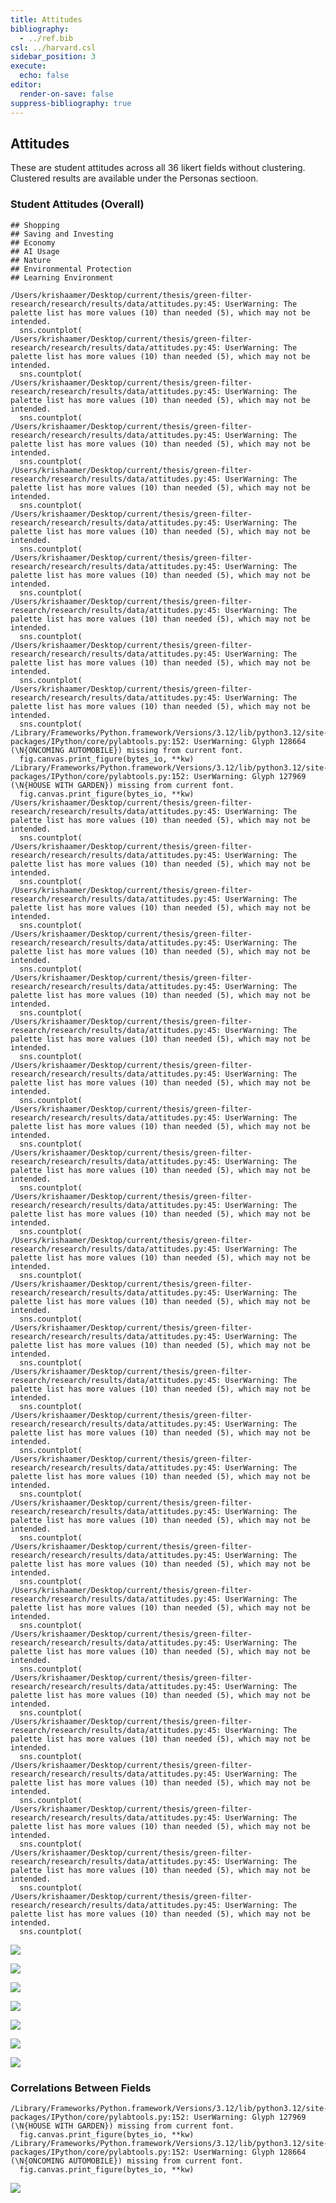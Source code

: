 ```yaml
---
title: Attitudes
bibliography:
  - ../ref.bib
csl: ../harvard.csl
sidebar_position: 3
execute:
  echo: false
editor:
  render-on-save: false
suppress-bibliography: true
---
```





## Attitudes

These are student attitudes across all 36 likert fields without
clustering. Clustered results are available under the Personas sectioon.

### Student Attitudes (Overall)

``` text
## Shopping
## Saving and Investing
## Economy
## AI Usage
## Nature
## Environmental Protection
## Learning Environment
```

``` text
/Users/krishaamer/Desktop/current/thesis/green-filter-research/research/results/data/attitudes.py:45: UserWarning: The palette list has more values (10) than needed (5), which may not be intended.
  sns.countplot(
/Users/krishaamer/Desktop/current/thesis/green-filter-research/research/results/data/attitudes.py:45: UserWarning: The palette list has more values (10) than needed (5), which may not be intended.
  sns.countplot(
/Users/krishaamer/Desktop/current/thesis/green-filter-research/research/results/data/attitudes.py:45: UserWarning: The palette list has more values (10) than needed (5), which may not be intended.
  sns.countplot(
/Users/krishaamer/Desktop/current/thesis/green-filter-research/research/results/data/attitudes.py:45: UserWarning: The palette list has more values (10) than needed (5), which may not be intended.
  sns.countplot(
/Users/krishaamer/Desktop/current/thesis/green-filter-research/research/results/data/attitudes.py:45: UserWarning: The palette list has more values (10) than needed (5), which may not be intended.
  sns.countplot(
/Users/krishaamer/Desktop/current/thesis/green-filter-research/research/results/data/attitudes.py:45: UserWarning: The palette list has more values (10) than needed (5), which may not be intended.
  sns.countplot(
/Users/krishaamer/Desktop/current/thesis/green-filter-research/research/results/data/attitudes.py:45: UserWarning: The palette list has more values (10) than needed (5), which may not be intended.
  sns.countplot(
/Users/krishaamer/Desktop/current/thesis/green-filter-research/research/results/data/attitudes.py:45: UserWarning: The palette list has more values (10) than needed (5), which may not be intended.
  sns.countplot(
/Users/krishaamer/Desktop/current/thesis/green-filter-research/research/results/data/attitudes.py:45: UserWarning: The palette list has more values (10) than needed (5), which may not be intended.
  sns.countplot(
/Users/krishaamer/Desktop/current/thesis/green-filter-research/research/results/data/attitudes.py:45: UserWarning: The palette list has more values (10) than needed (5), which may not be intended.
  sns.countplot(
/Library/Frameworks/Python.framework/Versions/3.12/lib/python3.12/site-packages/IPython/core/pylabtools.py:152: UserWarning: Glyph 128664 (\N{ONCOMING AUTOMOBILE}) missing from current font.
  fig.canvas.print_figure(bytes_io, **kw)
/Library/Frameworks/Python.framework/Versions/3.12/lib/python3.12/site-packages/IPython/core/pylabtools.py:152: UserWarning: Glyph 127969 (\N{HOUSE WITH GARDEN}) missing from current font.
  fig.canvas.print_figure(bytes_io, **kw)
/Users/krishaamer/Desktop/current/thesis/green-filter-research/research/results/data/attitudes.py:45: UserWarning: The palette list has more values (10) than needed (5), which may not be intended.
  sns.countplot(
/Users/krishaamer/Desktop/current/thesis/green-filter-research/research/results/data/attitudes.py:45: UserWarning: The palette list has more values (10) than needed (5), which may not be intended.
  sns.countplot(
/Users/krishaamer/Desktop/current/thesis/green-filter-research/research/results/data/attitudes.py:45: UserWarning: The palette list has more values (10) than needed (5), which may not be intended.
  sns.countplot(
/Users/krishaamer/Desktop/current/thesis/green-filter-research/research/results/data/attitudes.py:45: UserWarning: The palette list has more values (10) than needed (5), which may not be intended.
  sns.countplot(
/Users/krishaamer/Desktop/current/thesis/green-filter-research/research/results/data/attitudes.py:45: UserWarning: The palette list has more values (10) than needed (5), which may not be intended.
  sns.countplot(
/Users/krishaamer/Desktop/current/thesis/green-filter-research/research/results/data/attitudes.py:45: UserWarning: The palette list has more values (10) than needed (5), which may not be intended.
  sns.countplot(
/Users/krishaamer/Desktop/current/thesis/green-filter-research/research/results/data/attitudes.py:45: UserWarning: The palette list has more values (10) than needed (5), which may not be intended.
  sns.countplot(
/Users/krishaamer/Desktop/current/thesis/green-filter-research/research/results/data/attitudes.py:45: UserWarning: The palette list has more values (10) than needed (5), which may not be intended.
  sns.countplot(
/Users/krishaamer/Desktop/current/thesis/green-filter-research/research/results/data/attitudes.py:45: UserWarning: The palette list has more values (10) than needed (5), which may not be intended.
  sns.countplot(
/Users/krishaamer/Desktop/current/thesis/green-filter-research/research/results/data/attitudes.py:45: UserWarning: The palette list has more values (10) than needed (5), which may not be intended.
  sns.countplot(
/Users/krishaamer/Desktop/current/thesis/green-filter-research/research/results/data/attitudes.py:45: UserWarning: The palette list has more values (10) than needed (5), which may not be intended.
  sns.countplot(
/Users/krishaamer/Desktop/current/thesis/green-filter-research/research/results/data/attitudes.py:45: UserWarning: The palette list has more values (10) than needed (5), which may not be intended.
  sns.countplot(
/Users/krishaamer/Desktop/current/thesis/green-filter-research/research/results/data/attitudes.py:45: UserWarning: The palette list has more values (10) than needed (5), which may not be intended.
  sns.countplot(
/Users/krishaamer/Desktop/current/thesis/green-filter-research/research/results/data/attitudes.py:45: UserWarning: The palette list has more values (10) than needed (5), which may not be intended.
  sns.countplot(
/Users/krishaamer/Desktop/current/thesis/green-filter-research/research/results/data/attitudes.py:45: UserWarning: The palette list has more values (10) than needed (5), which may not be intended.
  sns.countplot(
/Users/krishaamer/Desktop/current/thesis/green-filter-research/research/results/data/attitudes.py:45: UserWarning: The palette list has more values (10) than needed (5), which may not be intended.
  sns.countplot(
/Users/krishaamer/Desktop/current/thesis/green-filter-research/research/results/data/attitudes.py:45: UserWarning: The palette list has more values (10) than needed (5), which may not be intended.
  sns.countplot(
/Users/krishaamer/Desktop/current/thesis/green-filter-research/research/results/data/attitudes.py:45: UserWarning: The palette list has more values (10) than needed (5), which may not be intended.
  sns.countplot(
/Users/krishaamer/Desktop/current/thesis/green-filter-research/research/results/data/attitudes.py:45: UserWarning: The palette list has more values (10) than needed (5), which may not be intended.
  sns.countplot(
/Users/krishaamer/Desktop/current/thesis/green-filter-research/research/results/data/attitudes.py:45: UserWarning: The palette list has more values (10) than needed (5), which may not be intended.
  sns.countplot(
/Users/krishaamer/Desktop/current/thesis/green-filter-research/research/results/data/attitudes.py:45: UserWarning: The palette list has more values (10) than needed (5), which may not be intended.
  sns.countplot(
/Users/krishaamer/Desktop/current/thesis/green-filter-research/research/results/data/attitudes.py:45: UserWarning: The palette list has more values (10) than needed (5), which may not be intended.
  sns.countplot(
/Users/krishaamer/Desktop/current/thesis/green-filter-research/research/results/data/attitudes.py:45: UserWarning: The palette list has more values (10) than needed (5), which may not be intended.
  sns.countplot(
/Users/krishaamer/Desktop/current/thesis/green-filter-research/research/results/data/attitudes.py:45: UserWarning: The palette list has more values (10) than needed (5), which may not be intended.
  sns.countplot(
/Users/krishaamer/Desktop/current/thesis/green-filter-research/research/results/data/attitudes.py:45: UserWarning: The palette list has more values (10) than needed (5), which may not be intended.
  sns.countplot(
/Users/krishaamer/Desktop/current/thesis/green-filter-research/research/results/data/attitudes.py:45: UserWarning: The palette list has more values (10) than needed (5), which may not be intended.
  sns.countplot(
```

![](attitudes_files/figure-markdown_strict/cell-3-output-3.png)

![](attitudes_files/figure-markdown_strict/cell-3-output-4.png)

![](attitudes_files/figure-markdown_strict/cell-3-output-5.png)

![](attitudes_files/figure-markdown_strict/cell-3-output-6.png)

![](attitudes_files/figure-markdown_strict/cell-3-output-7.png)

![](attitudes_files/figure-markdown_strict/cell-3-output-8.png)

![](attitudes_files/figure-markdown_strict/cell-3-output-9.png)

### Correlations Between Fields

``` text
/Library/Frameworks/Python.framework/Versions/3.12/lib/python3.12/site-packages/IPython/core/pylabtools.py:152: UserWarning: Glyph 127969 (\N{HOUSE WITH GARDEN}) missing from current font.
  fig.canvas.print_figure(bytes_io, **kw)
/Library/Frameworks/Python.framework/Versions/3.12/lib/python3.12/site-packages/IPython/core/pylabtools.py:152: UserWarning: Glyph 128664 (\N{ONCOMING AUTOMOBILE}) missing from current font.
  fig.canvas.print_figure(bytes_io, **kw)
```

![](attitudes_files/figure-markdown_strict/cell-4-output-2.png)
